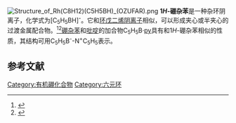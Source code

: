 {{Chembox
 | Name=1''H''-硼杂苯
 | NameEn = boratabenzene
 | ImageFile= boratabenzene.png
 | ImageSize = 100px
|Section1={{Chembox Identifiers
 | SMILES = [BH-]=1CC=CC=C1
 | StdInChI=1S/C5H6B/c1-2-4-6-5-3-1/h1-3,6H,4H2/q-1
 | StdInChIKey = QPSALOYQXJTXAR-UHFFFAOYSA-N
 | CASNo = 55926-39-1
 | CASNo_Ref = {{cascite|correct|CAS}}
 }}
|Section2={{Chembox Properties
 | Formula = C<sub>5</sub>H<sub>6</sub>B<sup>−</sup>
 | MolarMass = 76.91
 }}
}}
[[File:Structure_of_Rh(C8H12)(C5H5BH)_(OZUFAR).png|thumb]]
'''1''H''-硼杂苯'''是一种杂环阴离子，化学式为[C<sub>5</sub>H<sub>5</sub>BH]<sup>-</sup>。它和[[茂基配合物|环戊二烯阴离子]]相似，可以形成夹心或半夹心的过渡金属配合物。<ref>{{cite journal |doi=10.1016/j.ccr.2005.02.016|title=Metallocene and Related Catalysts for Olefin, Alkyne and Silane Dimerization and Oligomerization|year=2006|last1=Janiak|first1=Christoph|journal=Coordination Chemistry Reviews|volume=250|issue=1–2|pages=66–94}}</ref><ref>{{cite journal |doi=10.1016/j.ccr.2015.07.014|title=Boratabenzene Rare-earth Metal Complexes|year=2016|last1=Cui|first1=Peng|last2=Chen|first2=Yaofeng|journal=Coordination Chemistry Reviews|volume=314|pages=2–13}}</ref>[[硼杂苯|硼杂苯]]和[[吡啶|吡啶]]的加合物C<sub>5</sub>H<sub>5</sub>B·[[吡啶|py]]具有和1''H''-硼杂苯相似的性质，其结构可用C<sub>5</sub>H<sub>5</sub>B<sup>-</sup>-N<sup>+</sup>C<sub>5</sub>H<sub>5</sub>表示。

== 参考文献 ==
<references/>

[[Category:有机硼化合物|Category:有机硼化合物]]
[[Category:六元环|Category:六元环]]